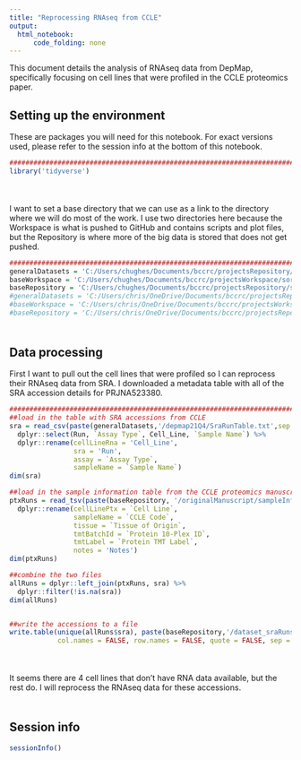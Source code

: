 ```yaml
---
title: "Reprocessing RNAseq from CCLE"
output:
  html_notebook:
      code_folding: none
---
```


This document details the analysis of RNAseq data from DepMap, specifically focusing on cell lines that were profiled in the CCLE proteomics paper.

## Setting up the environment

These are packages you will need for this notebook. For exact versions used, please refer to the session info at the bottom of this notebook.

```r
##########################################################################################
library('tidyverse')
```

<div style="margin-bottom:50px;"></div>

I want to set a base directory that we can use as a link to the directory where we will do most of the work. I use two directories here because the Workspace is what is pushed to GitHub and contains scripts and plot files, but the Repository is where more of the big data is stored that does not get pushed.

```r
##########################################################################################
generalDatasets = 'C:/Users/chughes/Documents/bccrc/projectsRepository/generalDatasets'
baseWorkspace = 'C:/Users/chughes/Documents/bccrc/projectsWorkspace/sorensenLab/relatedToCcle'
baseRepository = 'C:/Users/chughes/Documents/bccrc/projectsRepository/sorensenLab/relatedToCcle'
#generalDatasets = 'C:/Users/chris/OneDrive/Documents/bccrc/projectsRepository/generalDatasets'
#baseWorkspace = 'C:/Users/chris/OneDrive/Documents/bccrc/projectsWorkspace/sorensenLab/relatedToYbx1'
#baseRepository = 'C:/Users/chris/OneDrive/Documents/bccrc/projectsRepository/sorensenLab/relatedToYbx1'
```

<div style="margin-bottom:50px;"></div>

## Data processing

First I want to pull out the cell lines that were profiled so I can reprocess their RNAseq data from SRA. I downloaded a metadata table with all of the SRA accession details for PRJNA523380. 

```r
##########################################################################################
##load in the table with SRA accessions from CCLE
sra = read_csv(paste(generalDatasets,'/depmap21Q4/SraRunTable.txt',sep = '')) %>%
  dplyr::select(Run, `Assay Type`, Cell_Line, `Sample Name`) %>%
  dplyr::rename(cellLineRna = 'Cell_Line',
                sra = 'Run',
                assay = `Assay Type`,
                sampleName = `Sample Name`)
dim(sra)

##load in the sample information table from the CCLE proteomics manuscript
ptxRuns = read_tsv(paste(baseRepository, '/originalManuscript/sampleInformation.txt',sep='')) %>%
  dplyr::rename(cellLinePtx = `Cell Line`,
                sampleName = `CCLE Code`,
                tissue = `Tissue of Origin`,
                tmtBatchId = `Protein 10-Plex ID`,
                tmtLabel = `Protein TMT Label`,
                notes = 'Notes')
dim(ptxRuns)

##combine the two files
allRuns = dplyr::left_join(ptxRuns, sra) %>%
  dplyr::filter(!is.na(sra))
dim(allRuns)


##write the accessions to a file
write.table(unique(allRuns$sra), paste(baseRepository,'/dataset_sraRunsWithPtxData.tsv', sep = ''),
            col.names = FALSE, row.names = FALSE, quote = FALSE, sep = '\t')
```

<div style="margin-bottom:50px;"></div>

It seems there are 4 cell lines that don't have RNA data available, but the rest do. I will reprocess the RNAseq data for these accessions.  

<div style="margin-bottom:50px;"></div>

## Session info

```r
sessionInfo()
```
